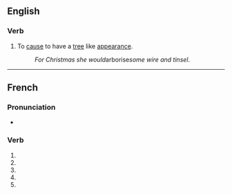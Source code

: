 {{also|arborisé}}
==English==

===Verb===
{{en-verb|arboris}}

# To [[cause]] to have a [[tree]] like [[appearance]].
#: ''For Christmas she would ''arborise'' some wire and tinsel''.

----

==French==

===Pronunciation===
* {{homophones|arborisent|arborises|lang=fr}}

===Verb===
{{head|fr|verb form}}

# {{inflection of|arboriser||1|s|pres|ind|lang=fr}}
# {{inflection of|arboriser||3|s|pres|ind|lang=fr}}
# {{inflection of|arboriser||1|s|pres|sub|lang=fr}}
# {{inflection of|arboriser||3|s|pres|sub|lang=fr}}
# {{inflection of|arboriser||2|s|imp|lang=fr}}